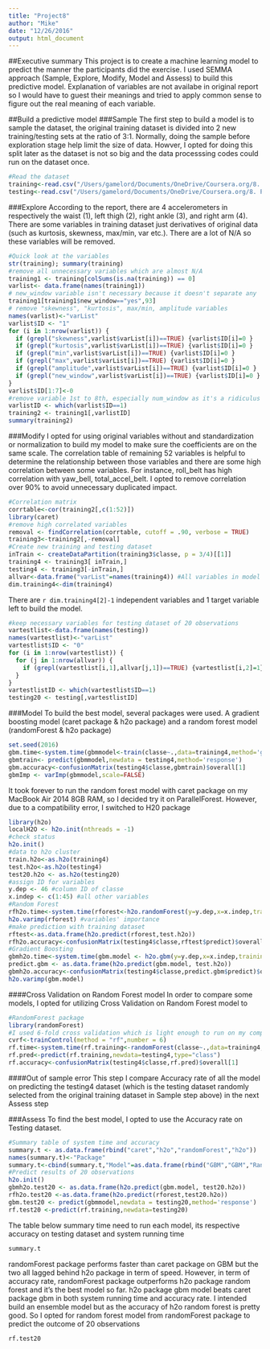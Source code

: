 ```yaml
---
title: "Project8"
author: "Mike"
date: "12/26/2016"
output: html_document
---
```


##Executive summary
This project is to create a machine learning model to predict the manner the participants did the exercise. I used SEMMA approach (Sample, Explore, Modify, Model and Assess) to build this predictive model.
Explanation of variables are not availabe in original report so I would have to guest their meanings and tried to apply common sense to figure out the real meaning of each variable.

##Build a predictive model
###Sample
The first step to build a model is to sample the dataset, the original training dataset is divided into 2 new training/testing sets at the ratio of 3:1. Normally, doing the sample before exploration stage help limit the size of data. Howver, I opted for doing this split later as the dataset is not so big and the data processsing codes could run on the dataset once.

```r
#Read the dataset
training<-read.csv("/Users/gamelord/Documents/OneDrive/Coursera.org/8. Practical ML/Project/pml-training.csv",na.strings = "NA",sep=",",header = TRUE)
testing<-read.csv("/Users/gamelord/Documents/OneDrive/Coursera.org/8. Practical ML/Project/pml-testing.csv",na.strings = "NA",sep=",",header = TRUE)
```

###Explore
According to the report, there are 4 accelerometers in respectively the waist (1), left thigh (2), right ankle (3), and right arm (4). There are some variables in training dataset just derivatives of original data (such as kurtosis, skewness, max/min, var etc.). There are a lot of N/A so these variables will be removed. 
```r
#Quick look at the variables
str(training); summary(training)
#remove all unnecessary variables which are almost N/A
training1 <- training[colSums(is.na(training)) == 0]
varlist<- data.frame(names(training1))
# new_window variable isn't necessary because it doesn't separate any 'classe' from the other because:
training1[training1$new_window=="yes",93]
# remove "skewness", "kurtosis", max/min, amplitude variables
names(varlist)<-"varList"
varlist$ID <- "1"
for (i in 1:nrow(varlist)) {
  if (grepl("skewness",varlist$varList[i])==TRUE) {varlist$ID[i]=0 }
  if (grepl("kurtosis",varlist$varList[i])==TRUE) {varlist$ID[i]=0 }
  if (grepl("min",varlist$varList[i])==TRUE) {varlist$ID[i]=0 }
  if (grepl("max",varlist$varList[i])==TRUE) {varlist$ID[i]=0 }
  if (grepl("amplitude",varlist$varList[i])==TRUE) {varlist$ID[i]=0 }
  if (grepl("new_window",varlist$varList[i])==TRUE) {varlist$ID[i]=0 }
}
varlist$ID[1:7]<-0
#remove variable 1st to 8th, especially num_window as it's a ridiculus strong indicator
varlistID <- which(varlist$ID==1)
training2 <- training1[,varlistID]
summary(training2)
```

###Modify
I opted for using original variables without and standardization or normalization to build my model to make sure the coefficients are on the same scale. The correlation table of remaining 52 variables is helpful to determine the relationship between those variables and there are some high correlation between some variables. For instance, roll_belt has high correlation with yaw_bell, total_accel_belt. I opted to remove correlation over 90% to avoid unnecessary duplicated impact.

```r
#Correlation matrix
corrtable<-cor(training2[,c(1:52)])
library(caret)
#remove high correlated variables 
removal <- findCorrelation(corrtable, cutoff = .90, verbose = TRUE)
training3<-training2[,-removal]
#Create new training and testing dataset
inTrain <- createDataPartition(training3$classe, p = 3/4)[[1]]
training4 <- training3[ inTrain,]
testing4 <- training3[-inTrain,]
allvar<-data.frame("varList"=names(training4)) #All variables in model
dim.training4<-dim(training4)
```
There are `r dim.training4[2]-1` independent variables and 1 target variable left to build the model.
```r
#keep necessary variables for testing dataset of 20 observations
vartestlist<-data.frame(names(testing))
names(vartestlist)<-"varList"
vartestlist$ID <- "0"
for (i in 1:nrow(vartestlist)) {
  for (j in 1:nrow(allvar)) {
    if (grepl(vartestlist[i,1],allvar[j,1])==TRUE) {vartestlist[i,2]=1}
  }
}
vartestlistID <- which(vartestlist$ID==1)
testing20 <- testing[,vartestlistID]
```

###Model
To build the best model, several packages were used. A gradient boosting model (caret package & h2o package) and a random forest model (randomForest & h2o package)
```r
set.seed(2016)
gbm.time<-system.time(gbmmodel<-train(classe~.,data=training4,method='gbm'))
gbmtrain<- predict(gbmmodel,newdata = testing4,method='response')
gbm.accuracy<-confusionMatrix(testing4$classe,gbmtrain)$overall[1]
gbmImp <- varImp(gbmmodel,scale=FALSE)
```
It took forever to run the random forest model with caret package on my MacBook Air 2014 8GB RAM, so I decided try it on ParallelForest. However, due to a compatibility error, I switched to H20 package
```r
library(h2o)
localH2O <- h2o.init(nthreads = -1)
#check status
h2o.init() 
#data to h2o cluster
train.h2o<-as.h2o(training4)
test.h2o<-as.h2o(testing4)
test20.h2o <- as.h2o(testing20)
#assign ID for variables
y.dep <- 46 #column ID of classe
x.indep <- c(1:45) #all other variables
#Random Forest
rfh2o.time<-system.time(rforest<-h2o.randomForest(y=y.dep,x=x.indep,training_frame=train.h2o,ntrees=1000,mtries=3,max_depth=4,seed=2016))
h2o.varimp(rforest) #variables' importance
#make prediction with training dataset
rftest<-as.data.frame(h2o.predict(rforest,test.h2o))
rfh2o.accuracy<-confusionMatrix(testing4$classe,rftest$predict)$overall[1]
#Gradient Boosting
gbmh2o.time<-system.time(gbm.model <- h2o.gbm(y=y.dep,x=x.indep,training_frame = train.h2o,ntrees=1000,max_depth=4,learn_rate=0.01,seed=2016))
predict.gbm <- as.data.frame(h2o.predict(gbm.model, test.h2o))
gbmh2o.accuracy<-confusionMatrix(testing4$classe,predict.gbm$predict)$overall[1]
h2o.varimp(gbm.model)
```
####Cross Validation on Random Forest model
In order to compare some models, I opted for utilizing Cross Validation on Random Forest model to
```r
#RandomForest package
library(randomForest)
#I used 6-fold cross validation which is light enough to run on my computer in acceptable time slot
cvrf<-trainControl(method = "rf",number = 6)
rf.time<-system.time(rf.training<-randomForest(classe~.,data=training4,ntree=50, trControl=cvrf, importance=TRUE))
rf.pred<-predict(rf.training,newdata=testing4,type="class")
rf.accuracy<-confusionMatrix(testing4$classe,rf.pred)$overall[1]

```
####Out of sample error
This step I compare Accuracy rate of all the model on predicting the testing4 dataset (which is the testing dataset randomly selected from the original training dataset in Sample step above) in the next Assess step

###Assess
To find the best model, I opted to use the Accuracy rate on Testing dataset.
```r
#Summary table of system time and accuracy
summary.t <- as.data.frame(rbind("caret","h2o","randomForest","h2o"))
names(summary.t)<-"Package"
summary.t<-cbind(summary.t,"Model"=as.data.frame(rbind("GBM","GBM","Random Forest","Random Forest")),Accuracy=as.data.frame(rbind(gbm.accuracy,gbmh2o.accuracy,rf.accuracy,rfh2o.accuracy)),"System Time"=as.data.frame(rbind(gbm.time,gbmh2o.time,rf.time,rfh2o.time)))
#Predict results of 20 observations
h2o.init()
gbmh2o.test20 <- as.data.frame(h2o.predict(gbm.model, test20.h2o))
rfh2o.test20 <-as.data.frame(h2o.predict(rforest,test20.h2o))
gbm.test20 <- predict(gbmmodel,newdata = testing20,method='response')
rf.test20 <-predict(rf.training,newdata=testing20)
```
The table below summary time need to run each model, its respective accuracy on testing dataset and system running time
```r
summary.t
```
randomForest package performs faster than caret package on GBM but the two all lagged behind h2o package in term of speed. However, in term of accuracy rate, randomForest package outperforms h2o package random forest and it's the best model so far. h2o package gbm model beats caret package gbm in both system running time and accuracy rate.
I intended build an ensemble model but as the accuracy of h2o random forest is pretty good. So I opted for random forest model from randomForest package to predict the outcome of 20 observations
```r
rf.test20
```